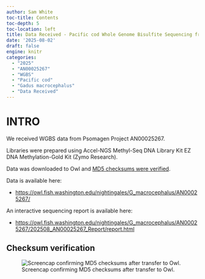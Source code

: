 ```yaml
---
author: Sam White
toc-title: Contents
toc-depth: 5
toc-location: left
title: Data Received - Pacific cod Whole Genome Bisulfite Sequencing from Psomagen Project AN00025267
date: '2025-08-02'
draft: false
engine: knitr
categories: 
  - "2025"
  - "AN00025267"
  - "WGBS"
  - "Pacific cod"
  - "Gadus macrocephalus"
  - "Data Received"
---
```

# INTRO

We received WGBS data from Psomagen Project AN00025267.

Libraries were prepared using Accel-NGS Methyl-Seq DNA Library Kit EZ DNA Methylation-Gold Kit (Zymo Research).

Data was downloaded to Owl and [MD5 checksums were verified](#checksum-verification).


Data is available here:

- [https://owl.fish.washington.edu/nightingales/G_macrocephalus/AN00025267/](https://owl.fish.washington.edu/nightingales/G_macrocephalus/AN00025267/)



An interactive sequencing report is available here:

- [https://owl.fish.washington.edu/nightingales/G_macrocephalus/AN00025267/202508_AN00025267_Report/report.html](https://owl.fish.washington.edu/nightingales/G_macrocephalus/AN00025267/202508_AN00025267_Report/report.html)


## Checksum verification

![Screencap confirming MD5 checksums after transfer to Owl.](./20250802-gmac-md5sum-checks.png)